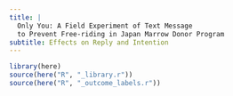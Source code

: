 ```yaml
---
title: |
  Only You: A Field Experiment of Text Message
  to Prevent Free-riding in Japan Marrow Donor Program
subtitle: Effects on Reply and Intention
---
```


```r
library(here)
source(here("R", "_library.r"))
source(here("R", "_outcome_labels.r"))
```
